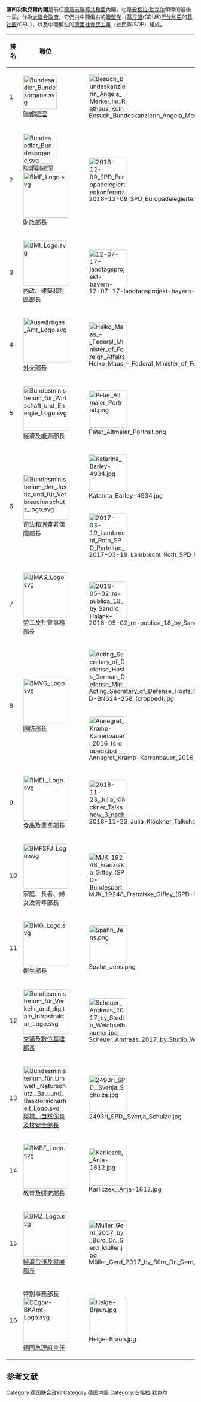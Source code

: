 {{noteTA
|T = zh-hans:第四次默克尔内阁;zh-hk:第四次默克爾內閣;zh-tw:第四次梅克爾內閣;
|1 = zh:默克爾;zh-hans:默克尔;zh-hk:默克爾;zh-tw:梅克爾;
|2 = zh-tw:法蘭克-華特·史坦麥爾;zh-cn:弗兰克-瓦尔特·施泰因迈尔;zh-hk:法蘭-禾特·施泰因邁爾;
}}
{{Infobox government cabinet
| cabinet_name            = 第四次默克爾內閣
| cabinet_number          = 第23屆
| jurisdiction            = 德國
| flag                    = Flag_of_Germany.svg
| incumbent               = 2018年3月14日-2021年10月26日<br />''（自2021年10月26日起为[[看守内阁|看守内阁]]）''
| image                   = 2018-03-12 Unterzeichnung des Koalitionsvertrages der 19. Wahlperiode des Bundestages by Sandro Halank–011.jpg
| date_formed             = 2018年3月14日<br>({{Age in years, months, weeks and days|month1=3|day1=14|year1=2018|month2=12|day2=8|year2=2021}})
| date_dissolved          = 2021年12月8日
| government_head         = [[安格拉·默克尔|安格拉·默克尔]]
| deputy government_head  = [[奥拉夫·朔尔茨|奥拉夫·朔尔茨]]
| government_head_history =
| state_head              = [[法蘭克-華特·史坦麥爾|法蘭克-華特·史坦麥爾]]
| current_number          =
| former_members_number   =
| total_number            =
| political_party         = [[德国基督教民主联盟|德国基督教民主联盟]]（基民盟/CDU）<br />[[德國社會民主黨|德國社會民主黨]]（社民黨/SDP）<br />[[巴伐利亞基督教社會聯盟|巴伐利亞基督教社會聯盟]]（基社盟/CSU）
| legislature_status    = [[大聯合政府_(德國)|大聯合政府]]
| opposition_cabinet      =
| opposition_party        = [[德國另類選擇|德國另類選擇]]<br />[[自由民主党_(德国)|自由民主党]]<br />[[左翼党_(德国)|左翼党]]<br />[[联盟90/绿党|联盟90/绿党]]
| opposition_leader = [[爱丽丝·魏德尔|爱丽丝·魏德尔]]和[[亚历山大·高兰|亚历山大·高兰]]
| election                = [[2017年德國聯邦議院選舉|2017年大選]]
| legislature_term       = {{tsl|en|List of members of the 19th Bundestag|第19屆聯邦議會}}
| outgoing_formation      =
| previous              = {{tsl|en|Third Merkel cabinet|第三次默克爾內閣}}
| successor           = [[朔尔茨内阁|朔尔茨内阁]]
}}
'''第四次默克爾內閣'''是前任[[德意志聯邦共和國|德意志聯邦共和國]]內閣，也是[[安格拉·默克尔|安格拉·默克尔]]領導的最後一屆。作為[[大聯合政府|大聯合政府]]，它們由中間偏右的[[聯盟黨_(德國)|聯盟党]]（[[德国基督教民主联盟|基民盟]]/CDU和[[巴伐利亞|巴伐利亞]]的[[基社盟|基社盟]]/CSU），以及中間偏左的[[德國社會民主黨|德國社會民主黨]]（社民黨/SDP）組成。
{|class="sortable wikitable" style="text-align:center"
|- align=center
!scope=col width=40 data-sort-type="numeric" |排名{{Refn|{{cite web |url=https://www.protokoll-inland.de/PI/DE/RangTitulierung/AmtlicheReihenfolgen/Bundesminister/bundesminister_node.html |title=Liste der Bundesministerinnen und Bundesminister |trans-title=List of Federal Ministers |language=de |author={{link-en|German Chancellery}} |work=Protokoll Inland der Bundesregierung |publisher=[[德国联邦内政、建设和家园部|德国联邦内政、建设和家园部]] |date=2018-03-15 |accessdate=2014-03-16}}}}
!scope=col width=250|職位
!scope=col class="unsortable" |肖像
!scope=col |姓名
! colspan="2" scope="col" |黨籍
!scope=col class="unsortable" |任期
|-
|1
|[[File:Bundesadler_Bundesorgane.svg|90px]]<br />[[德國總理|聯邦總理]]
|[[File:Besuch_Bundeskanzlerin_Angela_Merkel_im_Rathaus_Köln-09916.jpg|100px]]
|data-sort-value="Merkel" |[[安格拉·默克尔|安格拉·默克尔]]
|[[德国基督教民主联盟|CDU]]
|style="width:1px; background-color: {{Party meta/color/德国基督教民主联盟}}" |
|2005年11月22日 – 2021年12月8日
|-
|2
|[[File:Bundesadler_Bundesorgane.svg|80px]]<br />[[德國副總理|聯邦副總理]]<br />[[File:BMF_Logo.svg|120px]]<br />財政部長
|[[File:2018-12-09_SPD_Europadelegiertenkonferenz_Olaf_Scholz_2889.jpg|100px]]
|data-sort-value="Scholz" |[[奥拉夫·朔尔茨|奥拉夫·朔尔茨]]
|[[德國社會民主黨|SPD]]
|style="width:1px; background-color: {{Party meta/color/德國社會民主黨}}" |
|2018年3月14日 – 2021年12月8日 
|-
|3
|[[File:BMI_Logo.svg|120px]]<br />內政、建築和社區部長
|[[File:12-07-17-landtagsprojekt-bayern-RalfR-001.jpg|100px]]
|data-sort-value="Seehofer" |[[霍斯特·泽霍费尔|霍斯特·泽霍费尔]]
|[[巴伐利亞基督教社會聯盟|CSU]]
|style="width:1px; background-color: {{Party meta/color/巴伐利亞基督教社會聯盟}}" |
|2018年3月14日 – 2021年12月8日
|-
|4
|[[File:Auswärtiges_Amt_Logo.svg|120px]]<br/>[[德國聯邦外交部|外交部長]]
|[[File:Heiko_Maas_–_Federal_Minister_of_Foreign_Affairs_Germany_2019.jpg|100px]]
|data-sort-value="Maas" |[[海科·馬斯|海科·馬斯]]
|SPD
|style="width:1px; background-color: {{Party meta/color/德國社會民主黨}}" |
|2018年3月14日 – 2021年12月8日
|-
|5
|[[File:Bundesministerium_für_Wirtschaft_und_Energie_Logo.svg|120px]]<br />經濟及能源部長
|[[File:Peter_Altmaier_Portrait.png|100px]]
|data-sort-value="Altmaier" |[[彼得·阿尔特迈尔|彼得·阿尔特迈尔]]
|CDU
|style="width:1px; background-color: {{Party meta/color/德国基督教民主联盟}}" |
|2018年3月14日 – 2021年12月8日
|-
|rowspan=2|6
|rowspan=2|[[File:Bundesministerium_der_Justiz_und_für_Verbraucherschutz_logo.svg|120px]]<br />司法和消費者保障部長
|[[File:Katarina_Barley-4934.jpg|100px]]
|data-sort-value="Barley" |[[卡特琳娜·巴爾利|卡特琳娜·巴爾利]]
|rowspan=2|SPD
| rowspan="2" style="width:1px; background-color: {{Party meta/color/德國社會民主黨}}" |
|2018年3月14日 – 2019年6月27日
|-
|[[File:2017-03-19_Lambrecht_Roth_SPD_Parteitag_by_Olaf_Kosinsky-3.jpg|100px]]
|{{tsl|en|Christine Lambrecht||Christine Lambrecht}}
| 2019年6月27日 – 2021年12月8日
|-
|7
|[[File:BMAS_Logo.svg|120px]]<br />勞工及社會事務部長
|[[File:2018-05-02_re-publica_18_by_Sandro_Halank–053.jpg|100px]]
|data-sort-value="Heil" |{{tsl|en|Hubertus Heil||Hubertus Heil}}
|SPD
|style="width:1px; background-color: {{Party meta/color/德國社會民主黨}}" |
|2018年3月14日 – 2021年12月8日
|-
|rowspan=2|8
|rowspan=2|[[File:BMVG_Logo.svg|120px]]<br /> [[德國聯邦國防部|國防部长]]
|[[File:Acting_Secretary_of_Defense_Hosts_German_Defense_Minister_at_Pentagon_190412-D-BN624-258_(cropped).jpg|100px]]
|data-sort-value="Leyen" |[[乌尔苏拉·冯德莱恩|乌尔苏拉·冯德莱恩]]
|rowspan=2|CDU
| rowspan="2" style="width:1px; background-color: {{Party meta/color/德国基督教民主联盟}}" |
|2013年12月17日 – 2019年7月17日
|-
|[[File:Annegret_Kramp-Karrenbauer_2016_(cropped).jpg|100px]]
|[[安妮格雷特·克兰普-卡伦鲍尔|安妮格雷特·克兰普-卡伦鲍尔]]
|2019年7月17日 – 2021年12月8日
|-
|9
|[[File:BMEL_Logo.svg|120px]]<br />食品及農業部長
|[[File:2018-11-23_Julia_Klöckner_Talkshow_3_nach_9-1347.jpg|100px]]
|data-sort-value="Klöckner" |{{tsl|en|Julia Klöckner||Julia Klöckner}}
|CDU
|style="width:1px; background-color: {{Party meta/color/德国基督教民主联盟}}" |
|2018年3月14日 – 2021年12月8日
|-
|10
|[[File:BMFSFJ_Logo.svg|120px]]<br />家庭、長者、婦女及青年部長
|[[File:MJK_19248_Franziska_Giffey_(SPD-Bundesparteitag_2018).jpg|100px]]
|data-sort-value="Giffey" |{{tsl|en|Franziska Giffey||Franziska Giffey}}
|SPD
|style="width:1px; background-color: {{Party meta/color/德國社會民主黨}}" |
|2018年3月14日 – 2021年12月8日
|-
|11
|[[File:BMG_Logo.svg|120px]]<br />衛生部長
|[[File:Spahn_Jens.png|100px]]
|data-sort-value="Spahn" |{{tsl|en|Jens Spahn||Jens Spahn}}
|CDU
|style="width:1px; background-color: {{Party meta/color/德国基督教民主联盟}}" |
|2018年3月14日 – 2021年12月8日
|-
|12
|[[File:Bundesministerium_für_Verkehr_und_digitale_Infrastruktur_Logo.svg|120px]]<br />[[德國聯邦交通及數位基礎設施部|交通及數位基建部長]]
|[[File:Scheuer_Andreas_2017_by_Studio_Weichselbaumer.jpg|100px]]
|data-sort-value="Scheuer" |{{tsl|en|Andreas Scheuer||Andreas Scheuer}}
|CSU
|style="width:1px; background-color: {{Party meta/color/巴伐利亞基督教社會聯盟}}" |
| 2018年3月14日 – 2021年12月8日
|-
|13
|[[File:Bundesministerium_für_Umwelt,_Naturschutz,_Bau_und_Reaktorsicherheit_Logo.svg|120px]]<br />[[德国联邦环境、自然保育及核能安全部|環境、自然保育及核安全部長]]
|[[File:2493ri_SPD,_Svenja_Schulze.jpg|100px]]
|data-sort-value="Schulze" |{{tsl|en|Svenja Schulze||Svenja Schulze}}
|SPD
|style="width:1px; background-color: {{Party meta/color/德國社會民主黨}}" |
| 2018年3月14日 – 2021年12月8日
|-
|14
|[[File:BMBF_Logo.svg|120px]]<br />教育及研究部長
|[[File:Karliczek,_Anja-1612.jpg|100px]]
|data-sort-value="Karliczek" |{{tsl|en|Anja Karliczek||Anja Karliczek}}
|CDU
|style="width:1px; background-color: {{Party meta/color/德国基督教民主联盟}}" |
| 2018年3月14日 – 2021年12月8日
|-
|15
|[[File:BMZ_Logo.svg|120px]]<br />[[德國聯邦經濟合作及發展部|經濟合作及發展部長]]
|[[File:Müller_Gerd_2017_by_Büro_Dr._Gerd_Müller.jpg|100px]]
|data-sort-value="Muller" | [[蓋德·穆勒_(政治家)|蓋德·穆勒]]
|CSU
|style="width:1px; background-color: {{Party meta/color/巴伐利亞基督教社會聯盟}}" |
|2013年12月17日 – 2021年12月8日
|-
|16
|特別事務部長<br />[[File:DEgov-BKAmt-Logo.svg|120px]]<br />[[德国总理府|德国总理府主任]]
|[[File:Helge-Braun.jpg|100px]]
|data-sort-value="Braun" | {{tsl|en|Helge Braun||Helge Braun}}
|CDU
|style="width:1px; background-color: {{Party meta/color/德国基督教民主联盟}}" |
| 2018年3月14日 – 2021年12月8日
|}

==参考文献==
{{reflist}}
[[Category:德国联合政府|Category:德国联合政府]]
[[Category:德国内阁|Category:德国内阁]]
[[Category:安格拉·默克尔|Category:安格拉·默克尔]]
